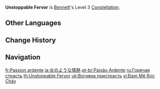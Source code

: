 {{Constellation Infobox
|image       = Constellation Unstoppable Fervor.png
|description = Increases the Level of [[Passion Overload]] by 3.<br>Maximum upgrade level is 15.
|level       = 3
|character   = Bennett
|utility1    = Talent Level Increase
|utility2    = Elemental Skill Level Increase
}}
'''Unstoppable Fervor''' is [[Bennett]]'s Level 3 [[Constellation]].

==Other Languages==
{{Other Languages
|en      = Unstoppable Fervor
|zhs     = 火热激情
|zhs_rm  = Huǒrè jīqíng
|zht     = 火熱激情
|zht_rm  = Huǒrè jīqíng
|zh_tl   = Fiery Passion
|ja      = 炎のような情熱
|ja_rm   = Honoo no you na Jounetsu
|ja_tl   = Fiery Passion
|ko      = 타오르는 열정
|ko_rm   = Ta'oreuneun Yeoljeong
|ko_tl   = Burning Passion
|es      = Pasión ardiente
|es_tl   = Fiery Passion
|fr      = Passion ardente
|fr_tl   = Fiery Passion
|ru      = Горячая страсть
|ru_tl   = Hot Passion
|th      = Unstoppable Fervor
|vi      = Đam Mê Rực Cháy
|vi_tl   = Burning Passion
|de      = Inbrunst
|de_tl   = Fervor
|id      = Unstoppable Fervor
|pt      = Paixão Ardente
|pt_tl   = Ardent Passion
|tr      = Durmak Bilmeyen Coşku
|tr_tl   = Unstoppable Enthusiasm
|it      = Fervore ardente
|it_tl   = 
}}

==Change History==
{{Change History|1.0}}

==Navigation==
{{Talent Navbox|Bennett}}

[[fr:Passion ardente]]
[[ja:炎のような情熱]]
[[pt-br:Paixão Ardente]]
[[ru:Горячая страсть]]
[[th:Unstoppable Fervor]]
[[uk:Вогняна пристрасть]]
[[vi:Đam Mê Rực Cháy]]